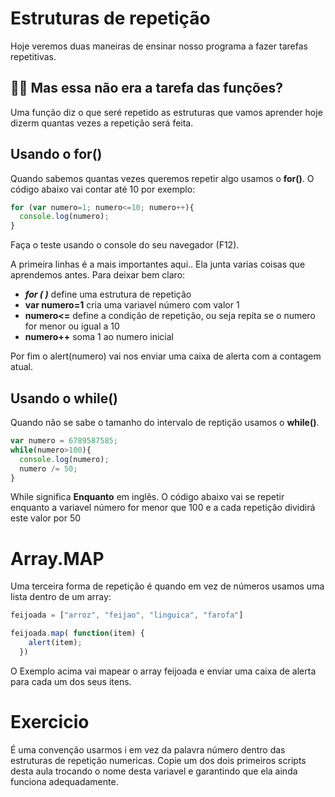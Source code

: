Estruturas de repetição
=========================

Hoje veremos duas maneiras de ensinar nosso programa a fazer tarefas repetitivas.

👵🏻 Mas essa não era a tarefa das funções?
------------------------------------------

Uma função diz o que seré repetido as estruturas que vamos aprender hoje dizerm quantas vezes a repetição será feita.

Usando o for()
-----------------

Quando sabemos quantas vezes queremos repetir algo usamos o **for()**. O código abaixo vai contar até 10 por exemplo:

```javascript
for (var numero=1; numero<=10; numero++){
  console.log(numero);
}
```
Faça o teste usando o console do seu navegador (F12).

A primeira linhas é a mais importantes aqui.. Ela junta varias coisas que aprendemos antes. Para deixar bem claro:

* ***for (     )*** define uma estrutura de repetição
* **var numero=1** cria uma variavel número com valor 1
* **numero<=** define a condição de repetição, ou seja repita se o numero for menor ou igual a 10
* **numero++** soma 1 ao numero inicial

Por fim o alert(numero) vai nos enviar uma caixa de alerta com a contagem atual.

Usando o while()
------------------

Quando não se sabe o tamanho do intervalo de reptição usamos o **while()**. 

```javascript
var numero = 6789587585;
while(numero>100){
  console.log(numero);
  numero /= 50;
}
```

While significa **Enquanto** em inglês. O código abaixo vai se repetir enquanto a variavel número for menor que 100 e a cada repetição dividirá este valor por 50

Array.MAP
===========

Uma terceira forma de repetição é quando em vez de números usamos uma lista dentro de um array:


```javascript
feijoada = ["arroz", "feijao", "linguica", "farofa"]

feijoada.map( function(item) {
    alert(item);
  })
```

O Exemplo acima vai mapear o array feijoada e enviar uma caixa de alerta para cada um dos seus itens.


Exercicio
===========

É uma convenção usarmos i em vez da palavra número dentro das estruturas de repetição numericas. Copie um dos dois primeiros scripts desta aula trocando o nome desta variavel e garantindo que ela ainda funciona adequadamente.

